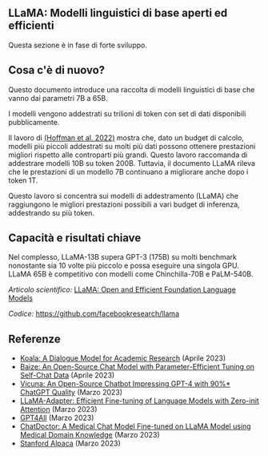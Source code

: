 ## LLaMA: Modelli linguistici di base aperti ed efficienti

<Callout emoji="⚠️">
  Questa sezione è in fase di forte sviluppo.
</Callout>




## Cosa c'è di nuovo?

Questo documento introduce una raccolta di modelli linguistici di base che vanno dai parametri 7B a 65B.

I modelli vengono addestrati su trilioni di token con set di dati disponibili pubblicamente.

Il lavoro di [(Hoffman et al. 2022)](https://arxiv.org/abs/2203.15556) mostra che, dato un budget di calcolo, modelli più piccoli addestrati su molti più dati possono ottenere prestazioni migliori rispetto alle controparti più grandi. Questo lavoro raccomanda di addestrare modelli 10B su token 200B. Tuttavia, il documento LLaMA rileva che le prestazioni di un modello 7B continuano a migliorare anche dopo i token 1T.

<Screenshot src={LLAMA1} alt="LLAMA1" />

Questo lavoro si concentra sui modelli di addestramento (LLaMA) che raggiungono le migliori prestazioni possibili a vari budget di inferenza, addestrando su più token.

## Capacità e risultati chiave

Nel complesso, LLaMA-13B supera GPT-3 (175B) su molti benchmark nonostante sia 10 volte più piccolo e possa eseguire una singola GPU. LLaMA 65B è competitivo con modelli come Chinchilla-70B e PaLM-540B.


*Articolo scientifico:* [LLaMA: Open and Efficient Foundation Language Models](https://arxiv.org/abs/2302.13971)

*Codice:* https://github.com/facebookresearch/llama

## Referenze

- [Koala: A Dialogue Model for Academic Research](https://bair.berkeley.edu/blog/2023/04/03/koala/) (Aprile 2023)
- [Baize: An Open-Source Chat Model with Parameter-Efficient Tuning on Self-Chat Data](https://arxiv.org/abs/2304.01196) (Aprile 2023)
- [Vicuna: An Open-Source Chatbot Impressing GPT-4 with 90%* ChatGPT Quality](https://vicuna.lmsys.org/) (Marzo 2023)
- [LLaMA-Adapter: Efficient Fine-tuning of Language Models with Zero-init Attention](https://arxiv.org/abs/2303.16199) (Marzo 2023)
- [GPT4All](https://github.com/nomic-ai/gpt4all) (Marzo 2023)
- [ChatDoctor: A Medical Chat Model Fine-tuned on LLaMA Model using Medical Domain Knowledge](https://arxiv.org/abs/2303.14070) (Marzo 2023)
- [Stanford Alpaca](https://github.com/tatsu-lab/stanford_alpaca) (Marzo 2023)
